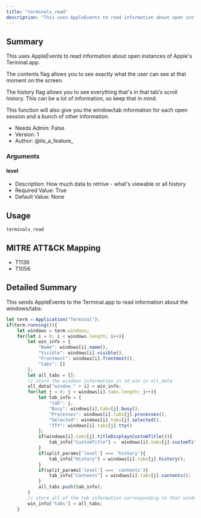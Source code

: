 ```yaml
---
title: "terminals_read"
description: "This uses AppleEvents to read information about open instances of Apple's Terminal.app."
---
```


## Summary

This uses AppleEvents to read information about open instances of Apple's Terminal.app. 

The contents flag allows you to see exactly what the user can see at that moment on the screen. 

The history flag allows you to see everything that's in that tab's scroll history. This can be a lot of information, so keep that in mind. 

This function will also give you the window/tab information for each open session and a bunch of other information.
     
- Needs Admin: False  
- Version: 1  
- Author: @its_a_feature_  

### Arguments

#### level

- Description: How much data to retrive - what's viewable or all history  
- Required Value: True  
- Default Value: None  

## Usage

```
terminals_read
```

## MITRE ATT&CK Mapping

- T1139  
- T1056  
## Detailed Summary
This sends AppleEvents to the Terminal.app to read information about the windows/tabs:
```javascript
let term = Application("Terminal");
if(term.running()){
    let windows = term.windows;
    for(let i = 0; i < windows.length; i++){
        let win_info = {
            "Name": windows[i].name(),
            "Visible": windows[i].visible(),
            "Frontmost": windows[i].frontmost(),
            "tabs": []
        };
        let all_tabs = [];
        // store the windows information in id_win in all_data
        all_data["window_" + i] = win_info;
        for(let j = 0; j < windows[i].tabs.length; j++){
            let tab_info = {
                "tab": j,
                "Busy": windows[i].tabs[j].busy(),
                "Processes": windows[i].tabs[j].processes(),
                "Selected": windows[i].tabs[j].selected(),
                "TTY": windows[i].tabs[j].tty()
            };
            if(windows[i].tabs[j].titleDisplaysCustomTitle()){
                tab_info["CustomTitle"] =  windows[i].tabs[j].customTitle();
            }
            if(split_params['level'] === 'history'){
                tab_info["History"] = windows[i].tabs[j].history();
            }
            if(split_params['level'] === 'contents'){
                tab_info["Contents"] = windows[i].tabs[j].contents();
            }
            all_tabs.push(tab_info);
        }
        // store all of the tab information corresponding to that window id at id_tabs
        win_info['tabs'] = all_tabs;
    }
```
